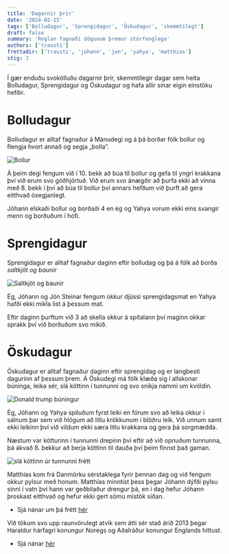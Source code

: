 ```yaml
---
title: 'Dagarnir þrír'
date: '2024-02-15'
tags: ['Bolludagur', 'Sprengidagur', 'Öskudagur', 'skemmtilegt']
draft: false
summary: 'Reglan fagnaði dögunum þremur stórfenglega'
authors: ['trausti']
frettadir: ['trausti', 'johann', 'jon', 'yahya', 'matthias']
stig: 2
---
```



Í gær enduðu svokölluðu dagarnir þrír, skemmtilegir dagar sem heita
Bolludagur, Sprengidagur og Öskudagur og hafa allir sínar eigin einstöku hefðir.


<TOCInline toc={props.toc} asDisclosure />


# Bolludagur

Bolludagur er alltaf fagnaður á Mánudegi og á þá borðar fólk bollur og flengja hvort annað og segja „bolla“.


![Bollur](/static/images/faerslur/annad/bolludagur.webp)


Á þeim degi fengum við í 10. bekk að búa til bollur og gefa til yngri krakkana því við erum svo góðhjörtuð.
Við erum svo ánægðir að þurfa ekki að vinna með 8. bekk í því að búa til bollur því annars hefðum við þurft að gera eitthvað ósegjanlegt.


Jóhann elskaði bollur og borðaði 4 en ég og Yahya vorum ekki eins svangir menn og borðuðum í hófi.


# Sprengidagur


Sprengidagur er alltaf fagnaður daginn eftir bolludag og þá á fólk að borða *saltkjöt og baunir* 


![Saltkjöt og baunir](/static/images/faerslur/annad/saltkjöt-og-baunir.jpg)


Ég, Jóhann og Jón Steinar fengum okkur djússi sprengidagsmat en Yahya hafði ekki mikla list á þessum mat.


Eftir daginn þurftum við 3 að skella okkur á spítalann því maginn okkar sprakk því við borðuðum svo mikið.


# Öskudagur


Öskudagur er alltaf fagnaður daginn eftir sprengidag og er langbesti dagurinn af þessum þrem.
Á Öskudegi má fólk klæða sig í allskonar búninga, leika sér, slá köttinn í tunnunni og svo sníkja nammi um kvöldin.


![Donald trump búningur](/static/images/faerslur/annad/Öskudagur.webp)


Ég, Jóhann og Yahya spiluðum fyrst leiki en fórum svo að leika okkur í salnum þar sem við hlógum að litlu krökkunum í blöðru leik.
Við unnum samt ekki leikinn því við vildum ekki særa litlu krakkana og gera þá sorgmædda.


Næstum var kötturinn í tunnunni drepinn því eftir að við opnuðum tunnunna, þá ákvað 8. bekkur að berja köttinn til dauða því
þeim finnst það gaman.


![slá köttinn úr tunnunni frétt](/static/images/faerslur/annad/sla-kott-ur-tunnu_lettir.png)


Matthías kom frá Danmörku sérstaklega fyrir þennan dag og við fengum okkur pylsur með honum. Matthías minntist þess þegar Jóhann
dýfði pylsu sinni í vatn því hann var geðbilaður drengur þá, en í dag hefur Jóhann þroskast eitthvað og hefur ekki gert sömu mistök síðan.

- Sjá nánar um þá frétt [hér](/frettir/utikennsla-1)

Við tókum svo upp raunvörulegt atvik sem átti sér stað árið 2013 þegar Haraldur hárfagri konungur Noregs og Aðalráður konungur Englands
hittust.

- Sjá nánar [hér](/verkefni/Kuin)
